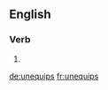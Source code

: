 ==English==

===Verb===
{{head|en|verb form}}

# {{en-third-person singular of|unequip}}

[[de:unequips]]
[[fr:unequips]]